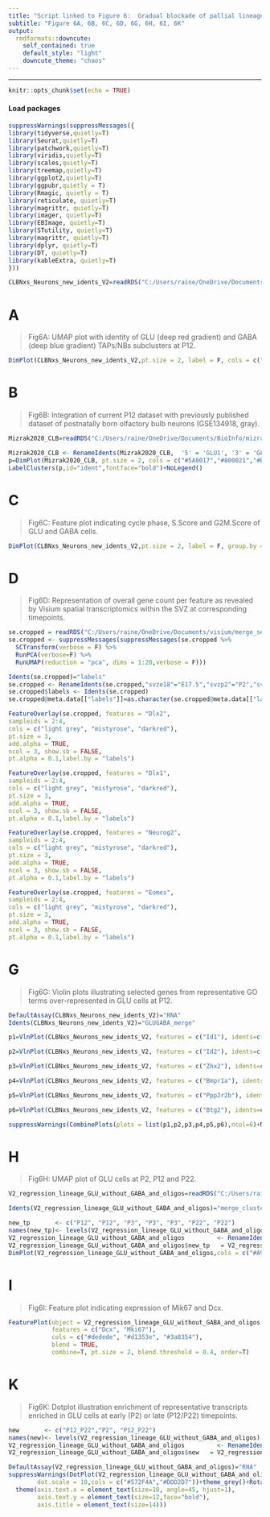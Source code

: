---
title: "Script linked to Figure 6:  Gradual blockade of pallial lineage neuronal differentiation within the postnatal dorsal SVZ."
subtitle: "Figure 6A, 6B, 6C, 6D, 6G, 6H, 6I, 6K"
output:
  rmdformats::downcute:
    self_contained: true
    default_style: "light"
    downcute_theme: "chaos"
---
***

```{r setup, include=FALSE}
knitr::opts_chunk$set(echo = TRUE)
```

#### Load packages

```{r}
suppressWarnings(suppressMessages({
library(tidyverse,quietly=T)
library(Seurat,quietly=T)
library(patchwork,quietly=T)
library(viridis,quietly=T)
library(scales,quietly=T)
library(treemap,quietly=T)
library(ggplot2,quietly=T)
library(ggpubr,quietly = T)
library(Rmagic, quietly = T)
library(reticulate, quietly=T)
library(magrittr, quietly=T)
library(imager, quietly=T)
library(EBImage, quietly=T)
library(STutility, quietly=T)
library(magrittr, quietly=T)
library(dplyr, quietly=T)
library(DT, quietly=T)
library(kableExtra, quietly=T)
}))
```

```{r}
CLBNxs_Neurons_new_idents_V2=readRDS("C:/Users/raine/OneDrive/Documents/BioInfo/neuronalcells/CLBNxs_Neurons_new_idents_V2.RDS")
```

# A

>Fig6A: UMAP plot with identity of GLU (deep red gradient) and GABA (deep blue gradient) TAPs/NBs subclusters at P12.

```{r,fig.width=4,fig.height=3,fig.align="center"}
DimPlot(CLBNxs_Neurons_new_idents_V2,pt.size = 2, label = F, cols = c("#5A0017","#800021","#B76E78","#e4c1c6","#001277","#0c409f","#3074c7","#70a1dc"))
```

# B

>Fig6B: Integration of current P12 dataset with previously published dataset of postnatally born olfactory bulb neurons (GSE134918, gray).

```{r,fig.height=5,fig.width=6,fig.align="center"}

Mizrak2020_CLB=readRDS("C:/Users/raine/OneDrive/Documents/BioInfo/mizrak2020/Mizrak2020_CLB.rds")

Mizrak2020_CLB <- RenameIdents(Mizrak2020_CLB,  '5' = 'GLU1', '3' = 'GLU2', '7' = 'GLU3','4' = 'GABA1','0' = 'GABA2','2' = 'GABA3','1' = 'GABA4' )
p=DimPlot(Mizrak2020_CLB, pt.size = 2, cols = c("#5A0017","#800021","#B76E78","#001277","#0c409f","#3074c7","#70a1dc","#e4c1c6","#dedede","#dedede","#dedede","#dedede","#dedede"),label=F)
LabelClusters(p,id="ident",fontface="bold")+NoLegend()
```

# C

>Fig6C: Feature plot indicating cycle phase, S.Score and G2M.Score of GLU and GABA cells.

```{r,fig.width=4,fig.height=3,fig.align="center"}
DimPlot(CLBNxs_Neurons_new_idents_V2,pt.size = 2, label = F, group.by = "Phase",cols = c("#dad6cd","#a3b28a","#588157"))
```

# D

> Fig6D: Representation of overall gene count per feature as revealed by Visium spatial transcriptomics within the SVZ at corresponding timepoints.

```{r, fig.width=10, fig.height=3,fig.align="center"}

se.cropped = readRDS("C:/Users/raine/OneDrive/Documents/visium/merge_se_cropped.rds")
se.cropped <- suppressMessages(suppressMessages(se.cropped %>% 
  SCTransform(verbose = F) %>%
  RunPCA(verbose=F) %>%
  RunUMAP(reduction = "pca", dims = 1:20,verbose = F)))

Idents(se.cropped)="labels"
se.cropped <- RenameIdents(se.cropped,"svze18"="E17.5","svzp2"="P2","svzp12"="P12","svzp22"="P22")
se.cropped$labels <- Idents(se.cropped)
se.cropped@meta.data[["labels"]]=as.character(se.cropped@meta.data[["labels"]])

FeatureOverlay(se.cropped, features = "Dlx2",
sampleids = 2:4,
cols = c("light grey", "mistyrose", "darkred"),
pt.size = 3,
add.alpha = TRUE,
ncol = 3, show.sb = FALSE,
pt.alpha = 0.1,label.by = "labels")

FeatureOverlay(se.cropped, features = "Dlx1",
sampleids = 2:4,
cols = c("light grey", "mistyrose", "darkred"),
pt.size = 3,
add.alpha = TRUE,
ncol = 3, show.sb = FALSE,
pt.alpha = 0.1,label.by = "labels")

FeatureOverlay(se.cropped, features = "Neurog2",
sampleids = 2:4,
cols = c("light grey", "mistyrose", "darkred"),
pt.size = 3,
add.alpha = TRUE,
ncol = 3, show.sb = FALSE,
pt.alpha = 0.1,label.by = "labels")

FeatureOverlay(se.cropped, features = "Eomes",
sampleids = 2:4,
cols = c("light grey", "mistyrose", "darkred"),
pt.size = 3,
add.alpha = TRUE,
ncol = 3, show.sb = FALSE,
pt.alpha = 0.1,label.by = "labels")

```

# G

>Fig6G: Violin plots illustrating selected genes from representative GO terms over-represented in GLU cells at P12.

```{r,fig.width=15,fig.height=4,fig.align="center"}
DefaultAssay(CLBNxs_Neurons_new_idents_V2)="RNA"
Idents(CLBNxs_Neurons_new_idents_V2)="GLUGABA_merge"

p1=VlnPlot(CLBNxs_Neurons_new_idents_V2, features = c("Id1"), idents=c("GLU_ident","GABA_ident"), cols=c("#133ea2","#b55b71"))+stat_compare_means(label = "p.signif", label.x = 1.5, ncol(1))+NoLegend()

p2=VlnPlot(CLBNxs_Neurons_new_idents_V2, features = c("Id2"), idents=c("GLU_ident","GABA_ident"), cols=c("#133ea2","#b55b71"))+stat_compare_means(label = "p.signif", label.x = 1.5, ncol(1))+NoLegend()

p3=VlnPlot(CLBNxs_Neurons_new_idents_V2, features = c("Zhx2"), idents=c("GLU_ident","GABA_ident"), cols=c("#133ea2","#b55b71"))+stat_compare_means(label = "p.signif", label.x = 1.5, ncol(1))+NoLegend()

p4=VlnPlot(CLBNxs_Neurons_new_idents_V2, features = c("Bmpr1a"), idents=c("GLU_ident","GABA_ident"), cols=c("#133ea2","#b55b71"))+stat_compare_means(label = "p.signif", label.x = 1.5, ncol(1))+NoLegend()

p5=VlnPlot(CLBNxs_Neurons_new_idents_V2, features = c("Ppp2r2b"), idents=c("GLU_ident","GABA_ident"), cols=c("#133ea2","#b55b71"))+stat_compare_means(label = "p.signif", label.x = 1.5, ncol(1))+NoLegend()

p6=VlnPlot(CLBNxs_Neurons_new_idents_V2, features = c("Btg2"), idents=c("GLU_ident","GABA_ident"), cols=c("#133ea2","#b55b71"))+stat_compare_means(label = "p.signif", label.x = 1.5, ncol(1))+NoLegend()

suppressWarnings(CombinePlots(plots = list(p1,p2,p3,p4,p5,p6),ncol=6)+NoLegend())
```

# H

>Fig6H: UMAP plot of GLU cells at P2, P12 and P22.

```{r,fig.width=5, fig.height=4,fig.align="center"}

V2_regression_lineage_GLU_without_GABA_and_oligos=readRDS("C:/Users/raine/OneDrive/Documents/BioInfo/lineage_GLU/V2_regression_lineage_GLU_without_GABA_and_oligos.rds")

Idents(V2_regression_lineage_GLU_without_GABA_and_oligos)="merge_clusters_to_use"

new_tp       <- c("P12", "P12", "P3", "P3", "P3", "P22", "P22")
names(new_tp)<- levels(V2_regression_lineage_GLU_without_GABA_and_oligos)
V2_regression_lineage_GLU_without_GABA_and_oligos         <- RenameIdents(V2_regression_lineage_GLU_without_GABA_and_oligos, new_tp)
V2_regression_lineage_GLU_without_GABA_and_oligos$new_tp   = V2_regression_lineage_GLU_without_GABA_and_oligos@active.ident
DimPlot(V2_regression_lineage_GLU_without_GABA_and_oligos,cols = c("#A94E66","#dcccd2","#510f3c"),pt.size=2)+NoLegend()

```

# I

>Fig6I: Feature plot indicating expression of Mik67 and Dcx.

```{r, fig.width=18, fig.height=4,fig.align="center"}

FeaturePlot(object = V2_regression_lineage_GLU_without_GABA_and_oligos,
            features = c("Dcx", "Mki67"),
            cols = c("#dedede", "#d1353e", "#3a8354"),
            blend = TRUE,
            combine=T, pt.size = 2, blend.threshold = 0.4, order=T)

```

# K

>Fig6K: Dotplot illustration enrichment of representative transcripts enriched in GLU cells at early (P2) or late (P12/P22) timepoints.

```{r, fig.width=7, fig.height=3.5,fig.align="center"}

new       <- c("P12_P22","P2", "P12_P22")
names(new)<- levels(V2_regression_lineage_GLU_without_GABA_and_oligos)
V2_regression_lineage_GLU_without_GABA_and_oligos         <- RenameIdents(V2_regression_lineage_GLU_without_GABA_and_oligos, new)
V2_regression_lineage_GLU_without_GABA_and_oligos$new   = V2_regression_lineage_GLU_without_GABA_and_oligos@active.ident

DefaultAssay(V2_regression_lineage_GLU_without_GABA_and_oligos)="RNA"
suppressWarnings(DotPlot(V2_regression_lineage_GLU_without_GABA_and_oligos, features = c("Tbr1","Neurod1","Neurod6","Neurod2","Dcx","Tubb3","Fbxw7","Jun","Notch1","Neurog2","Eomes","Cdkn1a","Mki67","Bmpr1a"),
        dot.scale = 10,cols = c("#572F4A","#DDD2D7"))+theme_grey()+RotatedAxis()+ xlab("")+ ylab("")+
  theme(axis.text.x = element_text(size=10, angle=45, hjust=1),
        axis.text.y = element_text(size=12,face="bold"),
        axis.title = element_text(size=14)))

```